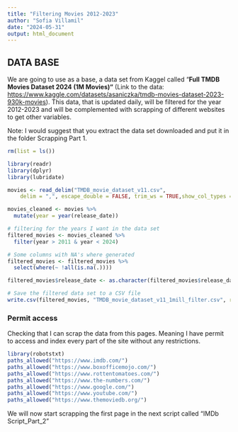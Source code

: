 ```yaml
---
title: "Filtering Movies 2012-2023"
author: "Sofia Villamil"
date: "2024-05-31"
output: html_document
---
```


## DATA BASE

We are going to use as a base, a data set from Kaggel called "**Full TMDB Movies Dataset 2024 (1M Movies)"** (Link to the data: <https://www.kaggle.com/datasets/asaniczka/tmdb-movies-dataset-2023-930k-movies>). This data, that is updated daily, will be filtered for the year 2012-2023 and will be complemented with scrapping of different websites to get other variables.

Note: I would suggest that you extract the data set downloaded and put it in the folder Scrapping Part 1.


```r
rm(list = ls())
```

```r
library(readr)
library(dplyr)
library(lubridate)

movies <- read_delim("TMDB_movie_dataset_v11.csv", 
    delim = ",", escape_double = FALSE, trim_ws = TRUE,show_col_types = FALSE) #put the correct path for the kaggel data.

movies_cleaned <- movies %>%
  mutate(year = year(release_date))

# filtering for the years I want in the data set
filtered_movies <- movies_cleaned %>%
  filter(year > 2011 & year < 2024)

# Some columns with NA's where generated
filtered_movies <- filtered_movies %>%
  select(where(~ !all(is.na(.))))

filtered_movies$release_date <- as.character(filtered_movies$release_date)

# Save the filtered data set to a CSV file
write.csv(filtered_movies, "TMDB_movie_dataset_v11_1mill_filter.csv", row.names = FALSE)

```

### Permit access

Checking that I can scrap the data from this pages. Meaning I have permit to access and index every part of the site without any restrictions.

```r
library(robotstxt)
paths_allowed("https://www.imdb.com/")
paths_allowed("https://www.boxofficemojo.com/")
paths_allowed("https://www.rottentomatoes.com/")
paths_allowed("https://www.the-numbers.com/")
paths_allowed("https://www.google.com/")
paths_allowed("https://www.youtube.com/")
paths_allowed("https://www.themoviedb.org/")
```

We will now start scrapping the first page in the next script called "IMDb Script_Part_2"
